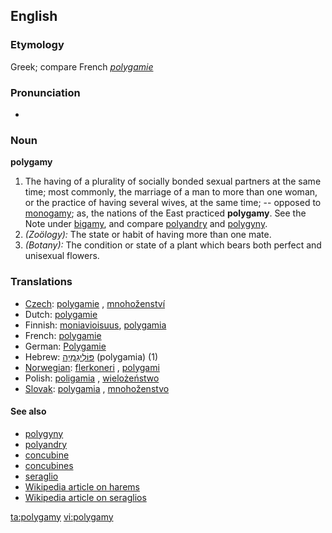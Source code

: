 ==English==

===Etymology===
Greek; compare French ''[[polygamie]]''

===Pronunciation===
*{{audio|en-us-polygamy.ogg|Audio (US)}}

===Noun===
'''polygamy'''

# The having of a plurality of socially bonded sexual partners at the same time; most commonly, the marriage of a man to more than one woman, or the practice of having several wives, at the same time; -- opposed to [[monogamy]]; as, the nations of the East practiced '''polygamy'''.  See the Note under [[bigamy]], and compare [[polyandry]] and [[polygyny]].
# ''(Zoölogy):'' The state or habit of having more than one mate.
# ''(Botany):'' The condition or state of a plant which bears both perfect and unisexual flowers.

===Translations===
{{rfc-trans}}
*[[Czech]]: [[polygamie]] {{f}}, [[mnohoženství]] {{f}}
*Dutch: [[polygamie]] {{f}}
*Finnish: [[moniavioisuus]], [[polygamia]]
*French: [[polygamie]] {{f}}
*German: [[Polygamie]] {{f}}
*Hebrew: [[פוליגמיה|פּוֹלִיגַמְיָה]] (polygamia) {{f}} (1)
*[[Norwegian]]: [[flerkoneri]] {{n}}, [[polygami]] {{n}}
*Polish: [[poligamia]] {{f}}, [[wielożeństwo]] {{m}}
*[[Slovak]]: [[polygamia]] {{f}}, [[mnohoženstvo]] {{f}}

====See also====
* [[polygyny]]
* [[polyandry]]
* [[concubine]]
* [[concubines]]
* [[seraglio]]
* [[w:Harem|Wikipedia article on harems]]
* [[w:Seraglio|Wikipedia article on seraglios]]

[[ta:polygamy]]
[[vi:polygamy]]